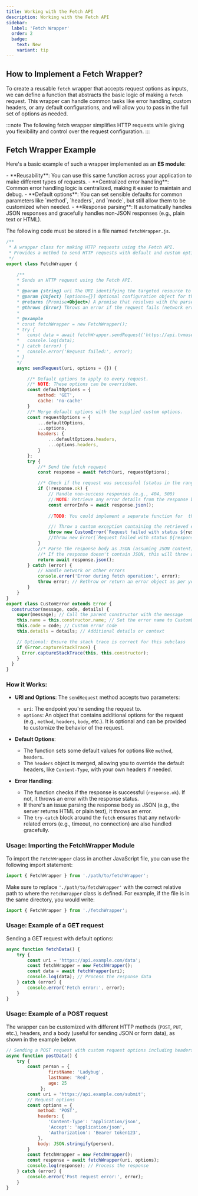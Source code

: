 ```yaml
---
title: Working with the Fetch API
description: Working with the Fetch API
sidebar:
  label: 'Fetch Wrapper'
  order: 2
  badge:
    text: New
    variant: tip
---
```



## How to Implement a Fetch Wrapper?

To create a reusable `fetch` wrapper that accepts request options as inputs, we can define a function that abstracts the basic logic of making a `fetch` request. This wrapper can handle common tasks like error handling, custom headers, or any default configurations, and will allow you to pass in the full set of options as needed.

:::note
The following fetch wrapper simplifies HTTP requests while giving you flexibility and control over the request configuration.
:::

## Fetch Wrapper Example 

Here's a basic example of such a wrapper implemented as an **ES module**:

<Aside type="tip" title="Advantages of this Wrapper:">
- **Reusability**: You can use this same function across your application to make different types of requests.
- **Centralized error handling**: Common error handling logic is centralized, making it easier to maintain and debug.
- **Default options**: You can set sensible defaults for common parameters like `method`, `headers`, and `mode`, but still allow them to be customized when needed.
- **Response parsing**: It automatically handles JSON responses and gracefully handles non-JSON responses (e.g., plain text or HTML).
</Aside>

The following code must be stored in a file named `fetchWrapper.js`.

```javascript title="fetchWrapper.js"
/**
 * A wrapper class for making HTTP requests using the Fetch API.
 * Provides a method to send HTTP requests with default and custom options.
 */
export class FetchWrapper {

    /**
    * Sends an HTTP request using the Fetch API.
    * 
    * @param {string} uri The URI identifying the targeted resource to which the request will be sent.
    * @param {Object} [options={}] Optional configuration object for the request.    
    * @returns {Promise<Object>} A promise that resolves with the parsed JSON response body from the server.
    * @throws {Error} Throws an error if the request fails (network errors or non-2xx HTTP status codes).
    * 
    * @example
    * const fetchWrapper = new FetchWrapper();
    * try {
    *   const data = await fetchWrapper.sendRequest('https://api.tvmase.com/shows');
    *   console.log(data);
    * } catch (error) {
    *   console.error('Request failed:', error);
    * }
    */
    async sendRequest(uri, options = {}) {

        //* Default options to apply to every request. 
        //* NOTE: These options can be overridden.
        const defaultOptions = {
            method: 'GET',
            cache: 'no-cache'
        }
        //* Merge default options with the supplied custom options.
        const requestOptions = {
            ...defaultOptions,
            ...options,
            headers: {
                ...defaultOptions.headers,
                ...options.headers,
            }
        };
        try {
            //* Send the fetch request
            const response = await fetch(uri, requestOptions);

            //* Check if the request was successful (status in the range 200-299)
            if (!response.ok) {
                // Handle non-success responses (e.g., 404, 500)
                //!NOTE: Retrieve any error details from the response body for further processing. 
                const errorInfo = await response.json();
                
                //TODO: You could implement a separate function for  throwing different types exceptions based on the received status code.

                //! Throw a custom exception containing the retrieved error details from.
                throw new CustomError(`Request failed with status ${response.status}`, response.status, errorInfo);
                //throw new Error(`Request failed with status ${response.status} reason: ${response.statusText}`);
            }
            //* Parse the response body as JSON (assuming JSON content)
            //* If the response doesn't contain JSON, this will throw an error.
            return await response.json();
        } catch (error) {
            // Handle network or other errors
            console.error('Error during fetch operation:', error);
            throw error; // Rethrow or return an error object as per your needs
        }
    }
}
export class CustomError extends Error {
  constructor(message, code, details) {
    super(message); // Call the parent constructor with the message
    this.name = this.constructor.name; // Set the error name to CustomError
    this.code = code; // Custom error code
    this.details = details; // Additional details or context

    // Optional: Ensure the stack trace is correct for this subclass
    if (Error.captureStackTrace) {
      Error.captureStackTrace(this, this.constructor);
    }
  }
} 
```

### How it Works:
- **URI and Options**: The `sendRequest` method accepts two parameters:
  - `uri`: The endpoint you're sending the request to.
  - `options`: An object that contains additional options for the request (e.g., `method`, `headers`, `body`, etc.). It is optional and can be provided to customize the behavior of the request.
  
- **Default Options**: 
  - The function sets some default values for options like `method`, `headers`.
  - The `headers` object is merged, allowing you to override the default headers, like `Content-Type`, with your own headers if needed.

- **Error Handling**:
  - The function checks if the response is successful (`response.ok`). If not, it throws an error with the response status.
  - If there's an issue parsing the response body as JSON (e.g., the server returns HTML or plain text), it throws an error.
  - The `try-catch` block around the `fetch` ensures that any network-related errors (e.g., timeout, no connection) are also handled gracefully.

### Usage: Importing the FetchWrapper Module

To import the `FetchWrapper` class in another JavaScript file, you can use the following import statement:

```javascript
import { FetchWrapper } from './path/to/fetchWrapper';
```

Make sure to replace `'./path/to/fetchWrapper'` with the correct relative path to where the `FetchWrapper` class is defined. For example, if the file is in the same directory, you would write:

```javascript
import { FetchWrapper } from './fetchWrapper';
```
### Usage: Example of a GET request

Sending a GET request with default options:

```js
async function fetchData() {
    try {
        const uri = 'https://api.example.com/data';
        const fetchWrapper = new FetchWrapper();
        const data = await fetchWrapper(uri);
        console.log(data); // Process the response data
    } catch (error) {
        console.error('Fetch error:', error);
    }
}
```
### Usage: Example of a POST request

The wrapper can be customized with different HTTP methods (`POST`, `PUT`, etc.), headers, and a body (useful for sending JSON or form data), as shown in the example below.

```js
// Sending a POST request with custom request options including headers and body
async function postData() {
    try {
        const person = {
                firstName: 'Ladybug', 
                lastName: 'Red',
                age: 25
             };
        const uri = 'https://api.example.com/submit';
        // Request options
        const options = {
            method: 'POST',
            headers: {
                'Content-Type': 'application/json',
                'Accept': 'application/json',
                'Authorization': 'Bearer token123',
            },
            body: JSON.stringify(person),
        }
        const fetchWrapper = new FetchWrapper();
        const response = await fetchWrapper(uri, options);
        console.log(response); // Process the response
    } catch (error) {
        console.error('Post request error:', error);
    }
}
```
